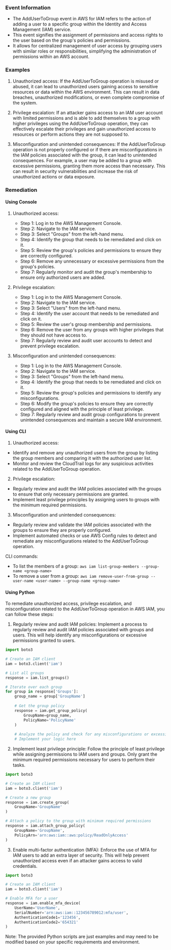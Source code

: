 
### Event Information

- The AddUserToGroup event in AWS for IAM refers to the action of adding a user to a specific group within the Identity and Access Management (IAM) service.
- This event signifies the assignment of permissions and access rights to the user based on the group's policies and permissions.
- It allows for centralized management of user access by grouping users with similar roles or responsibilities, simplifying the administration of permissions within an AWS account.


### Examples

1. Unauthorized access: If the AddUserToGroup operation is misused or abused, it can lead to unauthorized users gaining access to sensitive resources or data within the AWS environment. This can result in data breaches, unauthorized modifications, or even complete compromise of the system.

2. Privilege escalation: If an attacker gains access to an IAM user account with limited permissions and is able to add themselves to a group with higher privileges using the AddUserToGroup operation, they can effectively escalate their privileges and gain unauthorized access to resources or perform actions they are not supposed to.

3. Misconfiguration and unintended consequences: If the AddUserToGroup operation is not properly configured or if there are misconfigurations in the IAM policies associated with the group, it can lead to unintended consequences. For example, a user may be added to a group with excessive permissions, granting them more access than necessary. This can result in security vulnerabilities and increase the risk of unauthorized actions or data exposure.

### Remediation

#### Using Console

1. Unauthorized access:
   - Step 1: Log in to the AWS Management Console.
   - Step 2: Navigate to the IAM service.
   - Step 3: Select "Groups" from the left-hand menu.
   - Step 4: Identify the group that needs to be remediated and click on it.
   - Step 5: Review the group's policies and permissions to ensure they are correctly configured.
   - Step 6: Remove any unnecessary or excessive permissions from the group's policies.
   - Step 7: Regularly monitor and audit the group's membership to ensure only authorized users are added.

2. Privilege escalation:
   - Step 1: Log in to the AWS Management Console.
   - Step 2: Navigate to the IAM service.
   - Step 3: Select "Users" from the left-hand menu.
   - Step 4: Identify the user account that needs to be remediated and click on it.
   - Step 5: Review the user's group membership and permissions.
   - Step 6: Remove the user from any groups with higher privileges that they should not have access to.
   - Step 7: Regularly review and audit user accounts to detect and prevent privilege escalation.

3. Misconfiguration and unintended consequences:
   - Step 1: Log in to the AWS Management Console.
   - Step 2: Navigate to the IAM service.
   - Step 3: Select "Groups" from the left-hand menu.
   - Step 4: Identify the group that needs to be remediated and click on it.
   - Step 5: Review the group's policies and permissions to identify any misconfigurations.
   - Step 6: Modify the group's policies to ensure they are correctly configured and aligned with the principle of least privilege.
   - Step 7: Regularly review and audit group configurations to prevent unintended consequences and maintain a secure IAM environment.

#### Using CLI

1. Unauthorized access:
- Identify and remove any unauthorized users from the group by listing the group members and comparing it with the authorized user list.
- Monitor and review the CloudTrail logs for any suspicious activities related to the AddUserToGroup operation.

2. Privilege escalation:
- Regularly review and audit the IAM policies associated with the groups to ensure that only necessary permissions are granted.
- Implement least privilege principles by assigning users to groups with the minimum required permissions.

3. Misconfiguration and unintended consequences:
- Regularly review and validate the IAM policies associated with the groups to ensure they are properly configured.
- Implement automated checks or use AWS Config rules to detect and remediate any misconfigurations related to the AddUserToGroup operation.

CLI commands:
- To list the members of a group: `aws iam list-group-members --group-name <group-name>`
- To remove a user from a group: `aws iam remove-user-from-group --user-name <user-name> --group-name <group-name>`

#### Using Python

To remediate unauthorized access, privilege escalation, and misconfiguration related to the AddUserToGroup operation in AWS IAM, you can follow these steps:

1. Regularly review and audit IAM policies: Implement a process to regularly review and audit IAM policies associated with groups and users. This will help identify any misconfigurations or excessive permissions granted to users.

```python
import boto3

# Create an IAM client
iam = boto3.client('iam')

# List all groups
response = iam.list_groups()

# Iterate over each group
for group in response['Groups']:
    group_name = group['GroupName']
    
    # Get the group policy
    response = iam.get_group_policy(
        GroupName=group_name,
        PolicyName='PolicyName'
    )
    
    # Analyze the policy and check for any misconfigurations or excessive permissions
    # Implement your logic here
```

2. Implement least privilege principle: Follow the principle of least privilege while assigning permissions to IAM users and groups. Only grant the minimum required permissions necessary for users to perform their tasks.

```python
import boto3

# Create an IAM client
iam = boto3.client('iam')

# Create a new group
response = iam.create_group(
    GroupName='GroupName'
)

# Attach a policy to the group with minimum required permissions
response = iam.attach_group_policy(
    GroupName='GroupName',
    PolicyArn='arn:aws:iam::aws:policy/ReadOnlyAccess'
)
```

3. Enable multi-factor authentication (MFA): Enforce the use of MFA for IAM users to add an extra layer of security. This will help prevent unauthorized access even if an attacker gains access to valid credentials.

```python
import boto3

# Create an IAM client
iam = boto3.client('iam')

# Enable MFA for a user
response = iam.enable_mfa_device(
    UserName='UserName',
    SerialNumber='arn:aws:iam::123456789012:mfa/user',
    AuthenticationCode1='123456',
    AuthenticationCode2='654321'
)
```

Note: The provided Python scripts are just examples and may need to be modified based on your specific requirements and environment.

